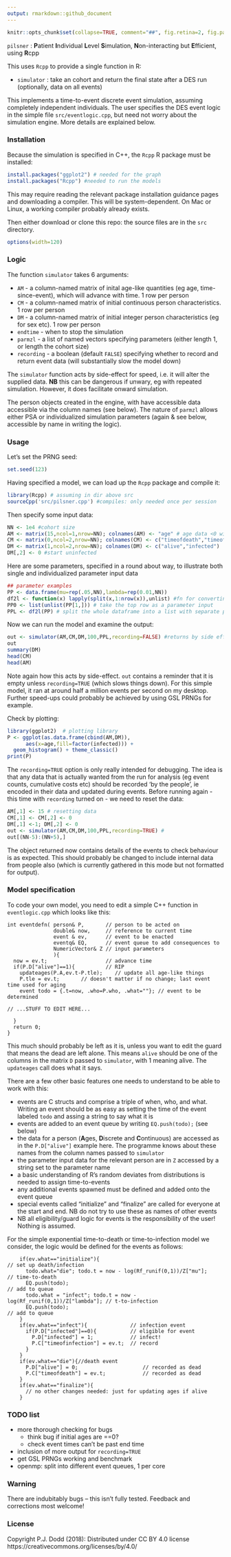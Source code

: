 ```yaml
---
output: rmarkdown::github_document
---
```


<!-- README.md is generated from README.Rmd. Please edit that file -->
<!-- using Rscript -e 'library(rmarkdown); rmarkdown::render("README.Rmd")' -->

```r
knitr::opts_chunk$set(collapse=TRUE, comment="##", fig.retina=2, fig.path = "README_figs/README-")
```



`pilsner` : **P**atient **I**ndividual **L**evel **S**imulation, **N**on-interacting but **E**fficient, using **R**cpp

This uses `Rcpp` to provide a single function in R:

- `simulator` : take an cohort and return the final state after a DES run (optionally, data on all events)

This implements a time-to-event discrete event simulation, assuming completely independent individuals. 
The user specifies the DES event logic in the simple file `src/eventlogic.cpp`, but need not worry about the simulation engine.
More details are explained below. 


### Installation

Because the simulation is specified in C++, the `Rcpp` R package must be installed:

```r
install.packages("ggplot2") # needed for the graph
install.packages("Rcpp") #needed to run the models
```
This may require reading the relevant package installation guidance pages and downloading a compiler. This will be system-dependent. 
On Mac or Linux, a working compiler probably already exists. 

Then either download or clone this repo: the source files are in the `src` directory.


```r
options(width=120)
```

### Logic

The function `simulator` takes 6 arguments:

- `AM` - a column-named matrix of inital age-like quantities (eg age, time-since-event), which will advance with time. 1 row per person 
- `CM` - a column-named matrix of initial continuous person characteristics. 1 row per person 
- `DM` - a column-named matrix of initial integer person characteristics (eg for sex etc). 1 row per person 
- `endtime` - when to stop the simulation
- `parmzl` - a list of named vectors specifying parameters (either length 1, or length the cohort size) 
- `recording` - a boolean (default `FALSE`) specifying whether to record and return event data (will substantially slow the model down)

The `simulator` function acts by side-effect for speed, i.e. it will alter the supplied data. **NB** this can be dangerous if unwary, eg with repeated simulation. However, it does facilitate onward simulation.

The person objects created in the engine, with have accessible data accessible via the column names (see below). The nature of `parmzl` allows either PSA or individualized simulation parameters (again & see below, accessible by name in writing the logic).


### Usage

Let's set the PRNG seed:

```r
set.seed(123)
```

Having specified a model, we can load up the `Rcpp` package and compile it:


```r
library(Rcpp) # assuming in dir above src
sourceCpp('src/pilsner.cpp') #compiles: only needed once per session
```
Then specify some input data:

```r
NN <- 1e4 #cohort size
AM <- matrix(15,ncol=1,nrow=NN); colnames(AM) <- "age" # age data <0 will not be advanced
CM <- matrix(0,ncol=2,nrow=NN); colnames(CM) <- c("timeofdeath","timeofinfection")
DM <- matrix(1,ncol=2,nrow=NN); colnames(DM) <- c("alive","infected")
DM[,2] <- 0 #start uninfected
```

Here are some parameters, specified in a round about way, to illustrate both single and individualized parameter input data

```r
## parameter examples
PP <- data.frame(mu=rep(.05,NN),lambda=rep(0.01,NN))
df2l <- function(x) lapply(split(x,1:nrow(x)),unlist) #fn for converting dataframe
PP0 <- list(unlist(PP[1,])) # take the top row as a parameter input
PPL <- df2l(PP) # split the whole dataframe into a list with separate parameter for everyone
```

Now we can run the model and examine the output:
```r
out <- simulator(AM,CM,DM,100,PPL,recording=FALSE) #returns by side effect
out
summary(DM)
head(CM)
head(AM)
```
Note again how this acts by side-effect. `out` contains a reminder that it is empty unless `recording=TRUE` (which slows things down). For this simple model, it ran at around half a million events per second on my desktop. Further speed-ups could probably be achieved by using GSL PRNGs for example.

Check by plotting:
```r
library(ggplot2)  # plotting library 
P <- ggplot(as.data.frame(cbind(AM,DM)),
      aes(x=age,fill=factor(infected))) +
  geom_histogram() + theme_classic()
print(P)  
```

The `recording=TRUE` option is only really intended for debugging. The idea is that any data that is actually wanted from the run for analysis (eg event counts, cumulative costs etc) should be recorded 'by the people', ie encoded in their data and updated during events. Before running again - this time with `recording` turned on - we need to reset the data:

```r
AM[,1] <- 15 # resetting data 
CM[,1] <- CM[,2] <- 0
DM[,1] <-1; DM[,2] <- 0 
out <- simulator(AM,CM,DM,100,PPL,recording=TRUE) #
out[(NN-5):(NN+5),]
```
The object returned now contains details of the events to check behaviour is as expected. This should probably be changed to include internal data from people also (which is currently gathered in this mode but not formatted for output).

### Model specification

To code your own model, you need to edit a simple C++ function in `eventlogic.cpp` which looks like this:

```Rcpp
int eventdefn( person& P,       // person to be acted on
               double& now,     // reference to current time
               event & ev,      // event to be enacted
               eventq& EQ,      // event queue to add consequences to
               NumericVector& Z // input parameters
               ){
  now = ev.t;                   // advance time
  if(P.D["alive"]==1){          // RIP
    updateages(P.A,ev.t-P.tle);    // update all age-like things
    P.tle = ev.t;       // doesn't matter if no change; last event time used for aging
    event todo = {.t=now, .who=P.who, .what=""}; // event to be determined

// ...STUFF TO EDIT HERE...
   
  }
  return 0;
}

```

This much should probably be left as it is, unless you want to edit the guard that means the dead are left alone. This means `alive` should be one of the columns in the matrix `D` passed to `simulator`, with 1 meaning alive. The `updateages` call does what it says.

There are a few other basic features one needs to understand to be able to work with this:

- events are C structs and comprise a triple of when, who, and what. Writing an event should be as easy as setting the time of the event labeled `todo` and assing a string to say what it is
- events are added to an event queue by writing `EQ.push(todo);` (see below)
- the data for a person (**A**ges, **D**iscrete and **C**ontinuous) are accessed as in the `P.D["alive"]` example here. The programme knows about these names from the column names passed to `simulator`
- the parameter input data for the relevant person are in `Z` accessed by a string set to the parameter name 
- a basic understanding of R's random deviates from distributions is needed to assign time-to-events
- any additional events spawned must be defined and added onto the event queue
- special events called "initialize" and "finalize" are called for everyone at the start and end. NB do not try to use these as names of other events
- NB all eligibility/guard logic for events is the responsibility of the user! Nothing is assumed.

For the simple exponential time-to-death or time-to-infection model we consider, the logic would be defined for the events as follows:


```Rcpp
    if(ev.what=="initialize"){                                             // set up death/infection
      todo.what="die"; todo.t = now - log(Rf_runif(0,1))/Z["mu"];          // time-to-death
      EQ.push(todo);                                                       // add to queue
      todo.what = "infect"; todo.t = now - log(Rf_runif(0,1))/Z["lambda"]; // t-to-infection
      EQ.push(todo);                                                       // add to queue
    }
    if(ev.what=="infect"){              // infection event
      if(P.D["infected"]==0){           // eligible for event
        P.D["infected"] = 1;            // infect!
        P.C["timeofinfection"] = ev.t;  // record
      }
    }
    if(ev.what=="die"){//death event
      P.D["alive"] = 0;                     // recorded as dead
      P.C["timeofdeath"] = ev.t;            // recorded as dead
    }
    if(ev.what=="finalize"){
      // no other changes needed: just for updating ages if alive
    }

```

### TODO list

- more thorough checking for bugs
	- think bug if initial ages are ==0?
	- check event times can't be past end time
- inclusion of more output for `recording=TRUE`
- get GSL PRNGs working and benchmark
- openmp: split into different event queues, 1 per core


### Warning

There are indubitably bugs -- this isn't fully tested. Feedback and corrections most welcome!

### License

Copyright P.J. Dodd (2018): Distributed under CC BY 4.0 license https://creativecommons.org/licenses/by/4.0/
